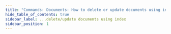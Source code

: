 ```yaml
---
title: "Commands: Documents: How to delete or update documents using index?"
hide_table_of_contents: true
sidebar_label: ...delete/update documents using index
sidebar_position: 1
---
```





<LanguageSwitcher supportedLanguages={supportedLanguages} />

<LanguageContent language="csharp">
   <DeleteOrUpdateDocumentsUsingIndexCsharp />
</LanguageContent>

<LanguageContent language="java">
   <DeleteOrUpdateDocumentsUsingIndexJava />
</LanguageContent>

<LanguageContent language="http">
   <DeleteOrUpdateDocumentsUsingIndexHttp />
</LanguageContent>


<!---
- [Put](../../../../client-api/commands/documents/put)
- [Delete](../../../../client-api/commands/documents/delete)
- [Session: DeleteByIndex](../../../session/how-to/delete-documents-using-index-with-linq)

-->